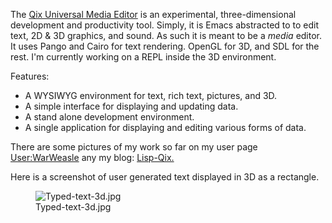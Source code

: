 The [http://wiki.github.com/BradWBeer/Qix/ Qix Universal Media Editor] is an experimental, three-dimensional development and productivity tool. Simply, it is Emacs abstracted to to edit text, 2D & 3D graphics, and sound. As such it is meant to be a ''media'' editor. It uses Pango and Cairo for text rendering. OpenGL for 3D, and SDL for the rest. I'm currently working on a REPL inside the 3D environment. 

Features:

* A WYSIWYG environment for text, rich text, pictures, and 3D.
* A simple interface for displaying and updating data.
* A stand alone development environment.
* A single application for displaying and editing various forms of data.

There are some pictures of my work so far on my user page [[User:WarWeasle]] any my blog:  [http://lisp-qix.blogspot.com/ Lisp-Qix.]

Here is a screenshot of user generated text displayed in 3D as a rectangle. 

[[File:Typed-text-3d.jpg]]